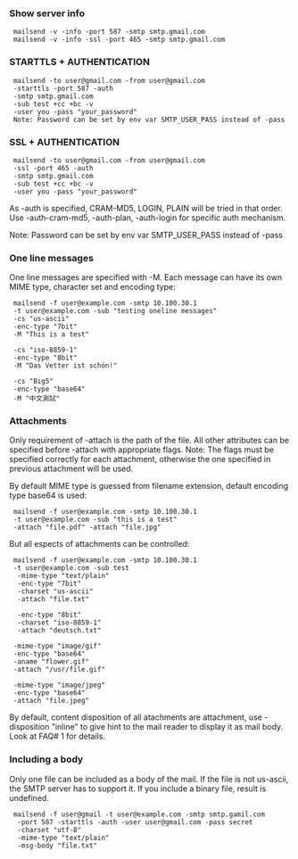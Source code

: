 ===Show server info===
  mailsend -v -info -port 587 -smtp smtp.gmail.com
  mailsend -v -info -ssl -port 465 -smtp smtp.gmail.com

===STARTTLS + AUTHENTICATION===
  mailsend -to user@gmail.com -from user@gmail.com
  -starttls -port 587 -auth
  -smtp smtp.gmail.com
  -sub test +cc +bc -v
  -user you -pass "your_password"
  Note: Password can be set by env var SMTP_USER_PASS instead of -pass

===SSL + AUTHENTICATION===
  mailsend -to user@gmail.com -from user@gmail.com
  -ssl -port 465 -auth
  -smtp smtp.gmail.com
  -sub test +cc +bc -v
  -user you -pass "your_password"

As -auth is specified, CRAM-MD5, LOGIN, PLAIN will be tried in that order.  Use -auth-cram-md5, -auth-plan, -auth-login for specific auth mechanism.

Note: Password can be set by env var SMTP_USER_PASS instead of -pass

===One line messages===
One line messages are specified with -M. Each message can have its own MIME type, character set and encoding type:
  mailsend -f user@example.com -smtp 10.100.30.1
  -t user@example.com -sub "testing oneline messages"
  -cs "us-ascii"
  -enc-type "7bit"
  -M "This is a test"

  -cs "iso-8859-1"
  -enc-type "8bit"
  -M "Das Vetter ist schön!"

  -cs "Big5"
  -enc-type "base64"
  -M "中文測試"

===Attachments===
Only requirement of -attach is the path of the file. All other attributes can be specified before -attach with appropriate flags. Note: The flags must be specified correctly for each attachment, otherwise the one specified in previous attachment will be used.

By default MIME type is guessed from filename extension, default encoding type base64 is used:

  mailsend -f user@example.com -smtp 10.100.30.1
  -t user@example.com -sub "this is a test"
  -attach "file.pdf" -attach "file.jpg"

But all espects of attachments can be controlled:

  mailsend -f user@example.com -smtp 10.100.30.1
  -t user@example.com -sub test
   -mime-type "text/plain"
   -enc-type "7bit"
   -charset "us-ascii"
   -attach "file.txt"

   -enc-type "8bit"
   -charset "iso-8859-1"
   -attach "deutsch.txt"

  -mime-type "image/gif"
  -enc-type "base64"
  -aname "flower.gif"
  -attach "/usr/file.gif"

  -mime-type "image/jpeg"
  -enc-type "base64"
  -attach "file.jpeg"

By default, content disposition of all atachments are attachment, use -disposition "inline" to give hint to the mail reader to display it as mail body. Look at FAQ# 1 for details.
===Including a body===
Only one file can be included as a body of the mail. If the file is not us-ascii, the SMTP server has to support it. If you include a binary file, result is undefined.

  mailsend -f user@gmail -t user@example.com -smtp smtp.gamil.com
   -port 587 -starttls -auth -user user@gmail.com -pass secret
   -charset "utf-8"
   -mime-type "text/plain"
   -msg-body "file.txt"
